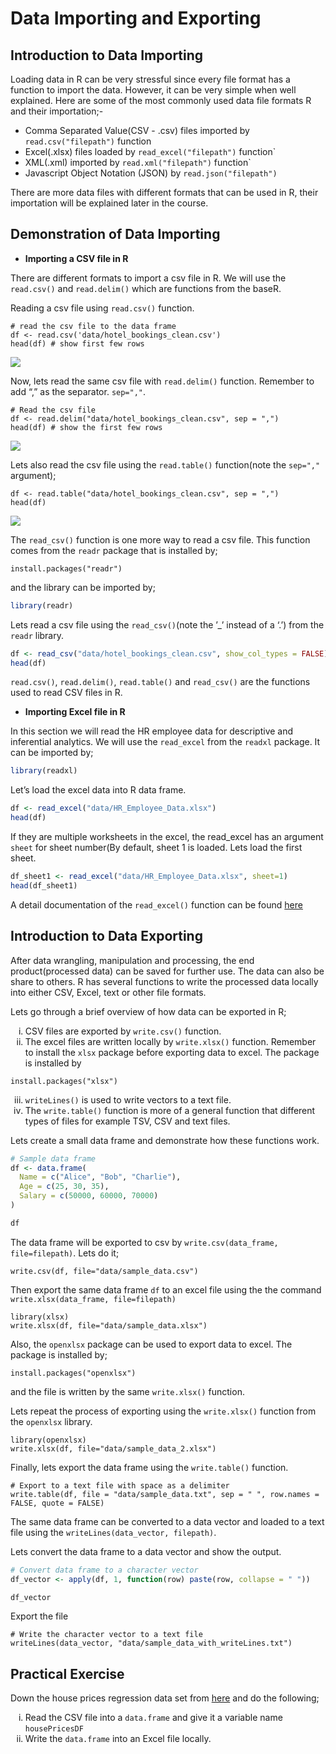 # Data Importing and Exporting 
## Introduction to Data Importing 
Loading data in R can be very stressful since every file format has a function to import the data. However, it can be very simple when well explained. Here are some of the most commonly used data file formats R and their importation;-

- Comma Separated Value(CSV - .csv) files imported by `read.csv("filepath")` function
- Excel(.xlsx) files loaded by `read_excel("filepath")` function`
- XML(.xml) imported by `read.xml("filepath")` function` 
- Javascript Object Notation (JSON) by  `read.json("filepath")`

There are more data files with different formats that can be used in R, their importation will be explained later in the course. 

## Demonstration of Data Importing
- **Importing a CSV file in R**

There are different formats to import a csv file in R. We will use the `read.csv()` and `read.delim()` which are functions from the baseR. 

Reading a csv file using `read.csv()` function. 
```
# read the csv file to the data frame 
df <- read.csv('data/hotel_bookings_clean.csv')
head(df) # show first few rows 
```
![](images/dataset_images/data_importing_demo.png)

Now, lets read the same csv file with `read.delim()` function. Remember to add "," as the separator. `sep=","`. 
```
# Read the csv file 
df <- read.delim("data/hotel_bookings_clean.csv", sep = ",")
head(df) # show the first few rows
```
![](images/dataset_images/data_importing_demo.png)

Lets also read the csv file using the `read.table()` function(note the `sep=","` argument);
```
df <- read.table("data/hotel_bookings_clean.csv", sep = ",")
head(df)
```
![](images/dataset_images/data_importing_demo_readtable.png)

The `read_csv()` function is one more way to read a csv file. This function comes from the `readr` package that is installed by;
```
install.packages("readr")
```

and the library can be imported by;
```r
library(readr)
```

Lets read a csv file using the `read_csv()`(note the '_' instead of a '.') from the `readr` library. 
```r
df <- read_csv("data/hotel_bookings_clean.csv", show_col_types = FALSE)
head(df)
```

`read.csv()`, `read.delim()`, `read.table()` and `read_csv()` are the functions used to read CSV files in R. 

- **Importing Excel file in R**

In this section we will read the HR employee data for descriptive and inferential analytics. We will use the `read_excel` from the `readxl` package. It can be imported by;
```r
library(readxl)
```

Let's load the excel data into R data frame. 
```r
df <- read_excel("data/HR_Employee_Data.xlsx")
head(df)
```

If they are multiple worksheets in the excel, the read_excel has an argument `sheet` for sheet number(By default, sheet 1 is loaded. Lets load the first sheet. 
```r
df_sheet1 <- read_excel("data/HR_Employee_Data.xlsx", sheet=1)
head(df_sheet1)
```

A detail documentation of the `read_excel()` function can be found [here](https://www.rdocumentation.org/packages/readxl/versions/1.4.1/topics/read_excel)

## Introduction to Data Exporting
After data wrangling, manipulation and processing, the end product(processed data) can be saved for further use. The data can also be share to others. R has several functions to write the processed data locally into either CSV, Excel, text or other file formats. 

Lets go through a brief overview of how data can be exported in R; 

i. CSV files are exported by `write.csv()` function.
ii. The excel files are written locally by `write.xlsx()` function. Remember to install the `xlsx` package before exporting data to excel. The package is installed by
```
install.packages("xlsx")
```

iii. `writeLines()` is used to write vectors to a text file. 
iv. The `write.table()` function is more of a general function that different types of files for example TSV, CSV and text files. 

Lets create a small data frame and demonstrate how these functions work.
```r
# Sample data frame
df <- data.frame(
  Name = c("Alice", "Bob", "Charlie"),
  Age = c(25, 30, 35),
  Salary = c(50000, 60000, 70000)
)

df
```
The data frame will be exported to csv by `write.csv(data_frame, file=filepath)`. Lets do it; 

```
write.csv(df, file="data/sample_data.csv")
```

Then export the same data frame `df` to an excel file using the the command `write.xlsx(data_frame, file=filepath)`
```
library(xlsx)
write.xlsx(df, file="data/sample_data.xlsx")
```

Also, the `openxlsx` package can be used to export data to excel. The package is installed by;
```
install.packages("openxlsx")
```
and the file is written by the same `write.xlsx()` function. 

Lets repeat the process of exporting using the `write.xlsx()` function from the `openxlsx` library.
```
library(openxlsx)
write.xlsx(df, file="data/sample_data_2.xlsx")
```

Finally, lets export the data frame using the `write.table()` function. 
```
# Export to a text file with space as a delimiter
write.table(df, file = "data/sample_data.txt", sep = " ", row.names = FALSE, quote = FALSE)
```

The same data frame can be converted to a data vector and loaded to a text file using the `writeLines(data_vector, filepath)`. 

Lets convert the data frame to a data vector and show the output. 
```r
# Convert data frame to a character vector
df_vector <- apply(df, 1, function(row) paste(row, collapse = " "))

df_vector
```

Export the file
```
# Write the character vector to a text file
writeLines(data_vector, "data/sample_data_with_writeLines.txt")
```

## Practical Exercise
Down the house prices regression data set from [here](https://www.kaggle.com/datasets/prokshitha/home-value-insights) and do the following;

i. Read the CSV file into a `data.frame` and give it a variable name `housePricesDF`
ii. Write the `data.frame` into an Excel file locally.
